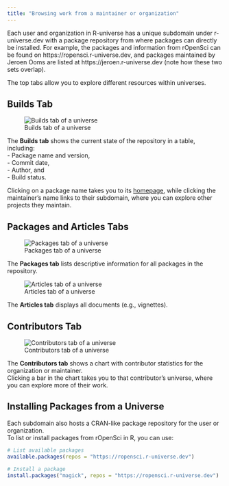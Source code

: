 ```yaml
---
title: "Browsing work from a maintainer or organization"
---
```


Each user and organization in R-universe has a unique subdomain under r-universe.dev with a package repository from where packages can directly be installed. 
For example, the packages and information from rOpenSci can be found on https://ropensci.r-universe.dev, and packages maintained by Jeroen Ooms are listed at https://jeroen.r-universe.dev (note how these two sets overlap).

The top tabs allow you to explore different resources within universes.

## Builds Tab

![Builds tab of a universe](../img/univ-builds.png){group="univ" fig-alt="Builds tab of a universe, including a summary table of package versions and the status of latest builds on different OS."}

The **Builds tab** shows the current state of the repository in a table, including:  
- Package name and version,  
- Commit date,  
- Author, and  
- Build status. 

Clicking on a package name takes you to its [homepage](/browse/packages.html), while clicking the maintainer’s name links to their subdomain, where you can explore other projects they maintain.


## Packages and Articles Tabs

![Packages tab of a universe](../img/univ-packages.png){group="univ" fig-alt="Packages tab of a universe, showing one summary card per package."}

The **Packages tab** lists descriptive information for all packages in the repository.

![Articles tab of a universe](../img/univ-articles.png){group="univ" fig-alt="Articles tab of a universe, showing all vignettes."}

The **Articles tab** displays all documents (e.g., vignettes).

## Contributors Tab

![Contributors tab of a universe](../img/univ-contributors.png){group="univ" fig-alt="Contributors tab of a universe, showing contribution activity per contributor."}

The **Contributors tab** shows a chart with contributor statistics for the organization or maintainer.  
Clicking a bar in the chart takes you to that contributor’s universe, where you can explore more of their work.  

## Installing Packages from a Universe

Each subdomain also hosts a CRAN-like package repository for the user or organization.  
To list or install packages from rOpenSci in R, you can use:

```r
# List available packages
available.packages(repos = "https://ropensci.r-universe.dev")

# Install a package
install.packages("magick", repos = "https://ropensci.r-universe.dev")
```
